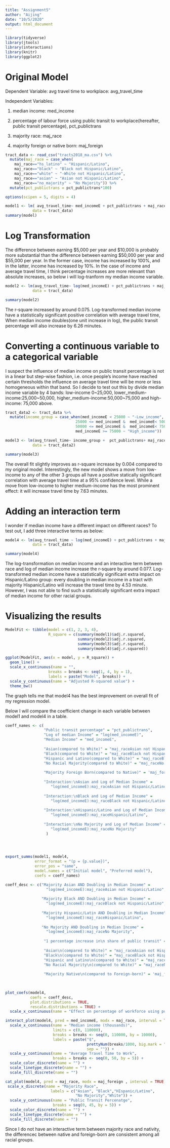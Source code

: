 ```yaml
---
title: "Assignment5"
author: "Aijing"
date: "10/5/2020"
output: html_document
---
```

```r
library(tidyverse)
library(jtools)
library(interactions)
library(knitr)
library(ggplot2)
```


# Original Model

Dependent Variable: avg travel time to workplace: avg_travel_time

Independent Variables:

1. median income: med_income

2. percentage of labour force using public transit to workplace(hereafter, public transit percentage), pct_publictrans

3. majority race: maj_race

4. majority foreign or native born: maj_foreign

```r
tract_data <- read_csv("tracts2018_ma.csv") %>%
  mutate(maj_race = case_when(
    maj_race=="hs_latino" ~ "Hispanic/Latino", 
    maj_race=="black" ~ "Black not Hispanic/Latino",
    maj_race=="white" ~ "-White not Hispanic/Latino",
    maj_race=="asian" ~ "Asian not Hispanic/Latino",
    maj_race=="no_majority" ~ "No Majority")) %>%
  mutate(pct_publictrans = pct_publictrans*100)
```
```r
options(scipen = 5, digits = 4)

model1 <- lm( avg_travel_time~ med_incomeE + pct_publictrans + maj_race + maj_foreign, 
            data = tract_data)
summary(model)
```


# Log Transformation

The difference between earning $5,000 per year and $10,000 is probably more substantial than the difference between earning $50,000 per year and $55,000 per year. In the former case, income has increased by 100%, and in the latter, income has increased by 10%. In the case of income and average travel time, I think percentage increases are more relevant than absolute increases, so below i will log-tranform my median income variable.
```r
model2 <- lm(avg_travel_time~ log(med_incomeE) + pct_publictrans + maj_race + maj_foreign, 
            data = tract_data)

summary(model2)
```
The r-square increased by around 0.075. Log-transformed median income have a statistically significant positive correlation with average travel time, When median income doubles(one unit increase in log), the public transit percentage will also increase by 6.26 minutes.


# Converting a continuous variable to a categorical variable
I suspect the influence of median income on public transit percentage is not in a linear but step-wise fashion, i.e. once people's income have reached certain thresholds the influence on average travel time will be more or less homogeneous within that band. So I decide to test out this by divide median income variable by 4 bands: low-income 0~25,000, lower_medium-income:25,000~50,000, higher_medium-income:50,000~75,000 and high-income: 75,000 above.
```r
tract_data2 <- tract_data %>%
  mutate(income_group = case_when(med_incomeE < 25000 ~ "-Low_income",
                               25000 <= med_incomeE &  med_incomeE< 50000 ~ "Lower_Medium_income",
                               50000 <= med_incomeE &  med_incomeE< 75000 ~ "Higher_Medium_income",
                               med_incomeE >= 75000 ~ "High_income"))

model3 <- lm(avg_travel_time~ income_group +  pct_publictrans+ maj_race + maj_foreign, 
            data = tract_data2)

summary(model3)
```
The overall fit slightly improves as r-square increase by 0.004 compared to my original model. Interestingly, the new model shows a move from low-income to any of the other 3 groups all have a positive statically significant correlation with average travel time at a 95% confidence level. While a move from low-income to higher medium-income has the most prominent effect: it will increase travel time by 7.63 minutes.


# Adding an interaction term
I wonder if median income have a different impact on different races? To test out, I add three interactive terms as below:

```r

model4 <- lm(avg_travel_time ~ log(med_incomeE) + pct_publictrans + maj_race + maj_foreign + log(med_incomeE):maj_race,
            data = tract_data)

summary(model4)
```
The log-transformation on median income and an interactive term between race and log of median income increase the r-square by around 0.077. Log-transformed median income have a statistically significant extra impact on Hispanic/Latino group: every doubling in median income in a tract with majority Hispanic/Latino will increase the travel time by 4.53 minute. However, I was not able to find such a statistically significant extra impact of median income for other racial groups.


# Visualizing the results
```r
ModelFit <- tibble(model = c(1, 2, 3, 4),
                   R_square = c(summary(model1)$adj.r.squared,
                                summary(model2)$adj.r.squared,
                                summary(model3)$adj.r.squared,
                                summary(model4)$adj.r.squared))

ggplot(ModelFit, aes(x = model, y = R_square)) +
  geom_line() +
  scale_x_continuous(name = "",
                   breaks = breaks <- seq(1, 4, by = 1),
                   labels = paste("Model", breaks)) +
  scale_y_continuous(name = "Adjusted R-squared value") +
  theme_bw()
```

The graph tells me that model4 has the best improvement on overall fit of my regression model.

Below I will compare the coefficient change in each variable between model1 and model4 in a table.
 

```r
coeff_names <- c(
                 "Public transit percentage" = "pct_publictrans",
                 "Log of median Income" = "log(med_incomeE)",
                 "Median Income" = "med_incomeE",
          
                 "Asian(compared to White)" = "maj_raceAsian not Hispanic/Latino",
                 "Black(compared to White)" = "maj_raceBlack not Hispanic/Latino",
                 "Hispanic and Latino(compared to White)" = "maj_raceBlack not Hispanic/Latino",
                 "No Racial Majority(compared to White)" = "maj_raceNo Majority",
                 
                 "Majority Foreign Born(compared to Native)" = 'maj_foreignTRUE',
                 
                 "Interaction:\nAsian and Log of Median Income" = 
                    "log(med_incomeE):maj_raceAsian not Hispanic/Latino",
                 
                 "Interaction:\nBlack and Log of Median Income" = 
                    "log(med_incomeE):maj_raceBlack not Hispanic/Latino",
                 
                 "Interaction:\nHispanic/Latino and Log of Median Income" = 
                    "log(med_incomeE):maj_raceHispanic/Latino",
                 
                 "Interaction:\nNo Majority and Log of Median Income" = 
                    "log(med_incomeE):maj_raceNo Majority"
                  )
                 

               

export_summs(model1, model4, 
             error_format = "(p = {p.value})",
             error_pos = "same",
             model.names = c("Initial model", "Preferred model"),
             coefs = coeff_names)
```

```r
coeff_desc <- c("Majority Asian AND Doubling in Median Income" = 
                  "log(med_incomeE):maj_raceAsian not Hispanic/Latino",
                
                "Majority Black AND Doubling in Median Income" = 
                  "log(med_incomeE):maj_raceBlack not Hispanic/Latino",
                
                "Majority Hispanic/Latin AND Doubling in Median Income" = 
                  "log(med_incomeE):maj_raceHispanic/Latino",
                
                "No Majority AND Doubling in Median Income" = 
                  "log(med_incomeE):maj_raceNo Majority",
                 
                 "1 percentage increase in\n share of public transit" = "pct_publictrans",
          
                 "Asian\n(compared to White)" = "maj_raceAsian not Hispanic/Latino",
                 "Black\n(compared to White)" = "maj_raceBlack not Hispanic/Latino",
                 "Hispanic and Latino\n(compared to White)" = "maj_raceBlack not Hispanic/Latino",
                 "No Racial Majority\n(compared to White)" = "maj_raceNo Majority",
                 
                 "Majority Native\n(compared to Foreign-born)" = 'maj_foreignTRUE')
                 
                

plot_coefs(model4, 
           coefs = coeff_desc,
           plot.distributions = TRUE,
           rescale.distributions = TRUE) +
  scale_x_continuous(name = "Effect on percentage of workforce using public transit to workplace")
```



```r
interact_plot(model4, pred = med_incomeE, modx = maj_race, interval = TRUE) +
  scale_x_continuous(name = "Median income (thousands)",
                     limits = c(0, 110000),
                     breaks = breaks <- seq(0, 110000, by = 10000),
                     labels = paste("$", 
                                    prettyNum(breaks/1000, big.mark = "'"),
                                    sep = "")) +
  scale_y_continuous(name = "Average Travel Time to Work",
                     breaks = breaks <- seq(0, 50, by = 5)) +
  scale_color_discrete(name = "") +
  scale_linetype_discrete(name = "") +
  scale_fill_discrete(name = "") 
```

```r
cat_plot(model4, pred = maj_race, modx = maj_foreign , interval = TRUE) +
 scale_x_discrete(name = "Majority Race",
                    labels = c("Asian", "Black","HIspanic/Latino",
                               "No Majority","White")) +
  scale_y_continuous(name = "Public Transit Percenatge",
                     breaks = seq(0, 45, by = 5)) +
  scale_color_discrete(name = "") +
  scale_linetype_discrete(name = "") +
  scale_fill_discrete(name = "") 
```
Since I do not have an interactive term between majority race and nativity, the differencec between native and foreign-born are consistent among all racial groups.
